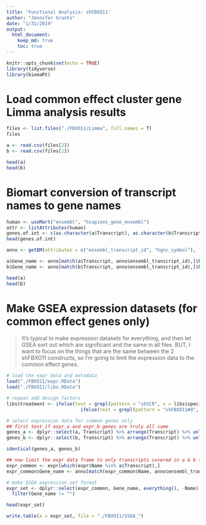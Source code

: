 ```yaml
---
title: 'Functional Analysis: shFBXO11'
author: "Jennifer Grants"
date: "1/31/2019"
output: 
  html_document:
    keep_md: true
    toc: true
---
```


```r
knitr::opts_chunk$set(echo = TRUE)
library(tidyverse)
library(biomaRt)
```

# Load common effect cluster gene Limma analysis results  
```r
files <- list.files("./FBXO11/Limma", full.names = T)
files

a <- read.csv(files[2])
b <- read.csv(files[1])

head(a)
head(b)
```


# Biomart conversion of transcript names to gene names
```r
human <- useMart("ensembl", "hsapiens_gene_ensembl")
attr <- listAttributes(human)
genes.of.int <- c(as.character(a$Transcript), as.character(b$Transcript)) %>% unique()
head(genes.of.int)
```

```r
anno <- getBM(attributes = c("ensembl_transcript_id", "hgnc_symbol"), filters = "ensembl_transcript_id", values = genes.of.int, mart = human)

a$Gene_name <- anno[match(a$Transcript, anno$ensembl_transcript_id),]$hgnc_symbol
b$Gene_name <- anno[match(b$Transcript, anno$ensembl_transcript_id),]$hgnc_symbol

head(a)
head(b)
```


# Make GSEA expression datasets (for common effect genes only)  

> It's typical to make expression datasets for everything, and then let GSEA sort out which are significant and the same in all files. BUT, I want to focus on the things that are the same between the 2 shFBXO11 constructs, so I'm going to limit the expression data to the common effect genes.  

```r
# load the expr data and metadata
load("./FBXO11/expr.RData")
load("./FBXO11/libs.RData")

# repeat add design factors
libs$treatment <- ifelse(test = grepl(pattern = "shSCR", x = libs$specimen_subset_external_id), yes = "shSCR", no = 
                           ifelse(test = grepl(pattern = "shFBXO11#9", x = libs$specimen_subset_external_id), yes = "shFBXO11.9", no = "shFBXO11.10"))

# select expression data for common genes only
## first test if expr_a and expr_b genes are truly all same
genes_a <- dplyr::select(a, Transcript) %>% arrange(Transcript) %>% unlist()
genes_b <- dplyr::select(b, Transcript) %>% arrange(Transcript) %>% unlist()

identical(genes_a, genes_b)

## now limit the expr data frame to only transcripts covered in a & b (identical)
expr_common <- expr[which(expr$Name %in% a$Transcript),]
expr_common$Gene_name <- anno[match(expr_common$Name, anno$ensembl_transcript_id),]$hgnc_symbol

# make GSEA expression set format
expr_set <- dplyr::select(expr_common, Gene_name, everything(), -Name) %>%
  filter(Gene_name != "")

head(expr_set)

```

```r
write.table(x = expr_set, file = "./FBXO11/GSEA_")
```

